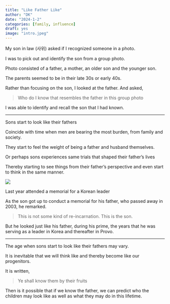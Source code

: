 ```yaml
---
title: "Like Father Like"
author: "DK"
date: "2024-1-2"
categories: [family, influence]
draft: yes
image: "intro.jpeg"
---
```


My son in law (사위) asked if I recognized someone in a photo.

I was to pick out and identify the son from a group photo.

Photo consisted of a father, a mother, an older son and the younger son.

The parents seemed to be in their late 30s or early 40s.

Rather than focusing on the son, I looked at the father. And asked,

> Who do I know that resembles the father in this group photo

I was able to identify and recall the son that I had known.

------------------------------------------------------------------------

Sons start to look like their fathers

Coincide with time when men are bearing the most burden, from family and society.

They start to feel the weight of being a father and husband themselves.

Or perhaps sons experiences same trials that shaped their father’s lives

Thereby starting to see things from their father’s perspective and even start to think in the same manner.

![](main.jpg)

Last year attended a memorial for a Korean leader

As the son got up to conduct a memorial for his father, who passed away in 2003, he remarked.

> This is not some kind of re-incarnation. This is the son.

But he looked just like his father, during his prime, the years that he was serving as a leader in Korea and thereafter in Provo.

------------------------------------------------------------------------

The age when sons start to look like their fathers may vary.

It is inevitable that we will think like and thereby become like our progenitors.

It is written,

> Ye shall know them by their fruits

Then is it possible that if we know the father, we can predict who the children may look like as well as what they may do in this lifetime.
